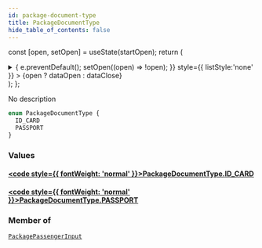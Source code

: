 ```yaml
---
id: package-document-type
title: PackageDocumentType
hide_table_of_contents: false
---
```






const [open, setOpen] = useState(startOpen);
return (
<details {...(open ? { open: true } : {})} className="details" style={{ border:'none', boxShadow:'none', background:'var(--ifm-background-color)' }}>
<summary
onClick={(e) => {
e.preventDefault();
setOpen((open) => !open);
}}
style={{ listStyle:'none' }} >
{open ? dataOpen : dataClose}
</summary>
{open && children}
</details>
);
};

No description

```graphql
enum PackageDocumentType {
  ID_CARD
  PASSPORT
}
```

### Values

#### [<code style={{ fontWeight: 'normal' }}>PackageDocumentType.<b>ID_CARD</b></code>](#)

>

#### [<code style={{ fontWeight: 'normal' }}>PackageDocumentType.<b>PASSPORT</b></code>](#)

>

### Member of

[`PackagePassengerInput`](/api/inputs/package-passenger-input) <Badge class="badge badge--secondary" text="input"/>
